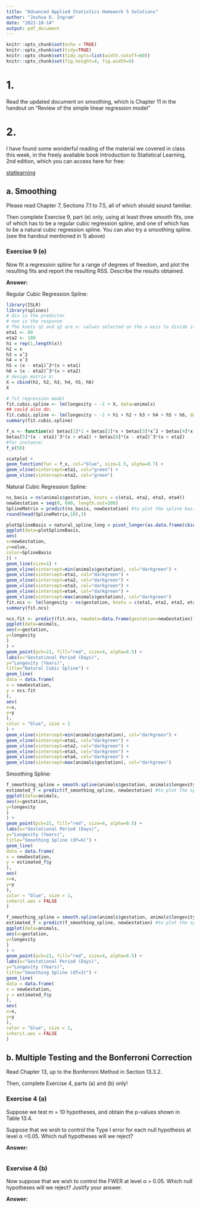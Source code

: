```yaml
---
title: "Advanced Applied Statistics Homework 5 Solutions"
author: "Joshua D. Ingram"
date: "2022-10-14"
output: pdf_document
---
```


```r
knitr::opts_chunk$set(echo = TRUE)
knitr::opts_chunk$set(tidy=TRUE)
knitr::opts_chunk$set(tidy.opts=list(width.cutoff=60))
knitr::opts_chunk$set(fig.height=4, fig.width=6)
```

# 1. 

Read the updated document on smoothing, which is Chapter 11 in the handout on "Review of the simple linear regression model"

# 2.

I have found some wonderful reading of the material we covered in class this week, in the freely available book Introduction to Statistical Learning, 2nd edition, which you can access here for free:

[statlearning](https://www.statlearning.com/)

## a. Smoothing

Please read Chapter 7, Sections 7.1 to 7.5, all of which should sound familiar.

Then complete Exercise 9, part (e) only, using at least three smooth fits, one of which has to be a regular cubic regression spline, and one of which has to be a natural cubic regression spline. You can also try a smoothing spline. (see the handout mentioned in 1) above)

### Exercise 9 (e)

Now fit a regression spline for a range of degrees of freedom, and plot the resulting fits and report the resulting RSS. Describe the results obtained.

**Answer:**

Regular Cubic Regression Spline:
```r
library(ISLR)
library(splines)
# dis is the predictor
# nox is the response 
# The knots η1 and η2 are x- values selected on the x-axis to divide it into three regions.
eta1 <- 80
eta2 <- 180
h1 = rep(1,length(x))
h2 = x
h3 = xˆ2
h4 = xˆ3
h5 = (x - eta1)ˆ3*(x > eta1)
h6 = (x - eta2)ˆ3*(x > eta2)
# design matrix X:
X = cbind(h1, h2, h3, h4, h5, h6)
X

# fit regression model
fit.cubic.spline <- lm(longevity ~ -1 + X, data=animals)
## could also do:
fit.cubic.spline <- lm(longevity ~ -1 + h1 + h2 + h3 + h4 + h5 + h6, data=animals)
summary(fit.cubic.spline)

f_x <- function(x) betas[1]*1 + betas[2]*x + betas[3]*xˆ2 + betas[4]*xˆ3 +
betas[5]*(x - eta1)ˆ3*(x > eta1) + betas[6]*(x - eta2)ˆ3*(x > eta2)
#for instance:
f_x(50)

scatplot +
geom_function(fun = f_x, col="blue", size=1.5, alpha=0.7) +
geom_vline(xintercept=eta1, col="green") +
geom_vline(xintercept=eta2, col="green")
```

Natural Cubic Regression Spline:
```r
ns_basis = ns(animals$gestation, knots = c(eta1, eta2, eta3, eta4))
newGestation = seq(0, 680, length.out=200)
SplineMatrix = predict(ns_basis, newGestation) #to plot the spline basis functions
round(head(SplineMatrix,10),3)

plotSplineBasis = natural_spline_long = pivot_longer(as.data.frame(cbind(newGestation, SplineMatrix)), cols=c(2,3,4,5,6), names_to = "SplineBasis")
ggplot(data=plotSplineBasis,
aes(
x=newGestation,
y=value,
color=SplineBasis
)) +
geom_line(size=1) +
geom_vline(xintercept=min(animals$gestation), col="darkgreen") +
geom_vline(xintercept=eta1, col="darkgreen") +
geom_vline(xintercept=eta2, col="darkgreen") +
geom_vline(xintercept=eta3, col="darkgreen") +
geom_vline(xintercept=eta4, col="darkgreen") +
geom_vline(xintercept=max(animals$gestation), col="darkgreen")
fit.ncs <- lm(longevity ~ ns(gestation, knots = c(eta1, eta2, eta3, eta4)), data=animals)
summary(fit.ncs)

ncs.fit <- predict(fit.ncs, newdata=data.frame(gestation=newGestation))
ggplot(data=animals,
aes(x=gestation,
y=longevity
)
) +
geom_point(pch=21, fill="red", size=4, alpha=0.5) +
labs(x="Gestational Period (Days)",
y="Longevity (Years)",
title="Natural Cubic Spline") +
geom_line(
data = data.frame(
x = newGestation,
y = ncs.fit
),
aes(
x=x,
y=y
),
color = "blue", size = 1
) +
geom_vline(xintercept=min(animals$gestation), col="darkgreen") +
geom_vline(xintercept=eta1, col="darkgreen") +
geom_vline(xintercept=eta2, col="darkgreen") +
geom_vline(xintercept=eta3, col="darkgreen") +
geom_vline(xintercept=eta4, col="darkgreen") +
geom_vline(xintercept=max(animals$gestation), col="darkgreen")
```


Smoothing Spline:
```r
f_smoothing_spline = smooth.spline(animals$gestation, animals$longevity, df=6)
estimated_f = predict(f_smoothing_spline, newGestation) #to plot the spline basis functions
ggplot(data=animals,
aes(x=gestation,
y=longevity
)
) +
geom_point(pch=21, fill="red", size=4, alpha=0.5) +
labs(x="Gestational Period (Days)",
y="Longevity (Years)",
title="Smoothing Spline (df=6)") +
geom_line(
data = data.frame(
x = newGestation,
y = estimated_f$y
),
aes(
x=x,
y=y
),
color = "blue", size = 1,
inherit.aes = FALSE
)

f_smoothing_spline = smooth.spline(animals$gestation, animals$longevity, df=3)
estimated_f = predict(f_smoothing_spline, newGestation) #to plot the spline basis functions
ggplot(data=animals,
aes(x=gestation,
y=longevity
)
) +
geom_point(pch=21, fill="red", size=4, alpha=0.5) +
labs(x="Gestational Period (Days)",
y="Longevity (Years)",
title="Smoothing Spline (df=3)") +
geom_line(
data = data.frame(
x = newGestation,
y = estimated_f$y
),
aes(
x=x,
y=y
),
color = "blue", size = 1,
inherit.aes = FALSE
)
```


## b. Multiple Testing and the Bonferroni Correction

Read Chapter 13, up to the Bonferroni Method in Section 13.3.2.

Then, complete Exercise 4, parts (a) and (b) only!

### Exercise 4 (a)

Suppose we test m = 10 hypotheses, and obtain the p-values shown in Table 13.4.

Suppose that we wish to control the Type I error for each null hypothesis at level α =0.05. Which null hypotheses will we reject?

**Answer:**

```r

```


### Exervise 4 (b)

Now suppose that we wish to control the FWER at level α = 0.05. Which null hypotheses will we reject? Justify your answer.

**Answer:**

```r

```


